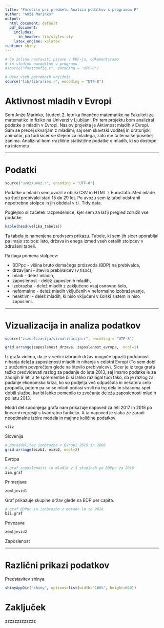 ```yaml
---
title: "Poročilo pri predmetu Analiza podatkov s programom R"
author: "Anže Marinko"
output:
  html_document: default
  pdf_document:
    includes:
      in_header: lib/styles.sty
    latex_engine: xelatex
runtime: shiny
---
```


```r
# Če želimo nastaviti pisave v PDF-ju, odkomentiramo
# in sledimo navodilom v programu.
#source("fontconfig.r", encoding = "UTF-8")

# Uvoz vseh potrebnih knjižnic
source("lib/libraries.r", encoding = "UTF-8")
```

# Aktivnost mladih v Evropi

Sem Anže Marinko, študent 2. letnika finančne matematike na Fakulteti za matematiko in fiziko na Univerzi v Ljubljani. Pri tem projektu bom analiziral podatke o mladih v Evropi. Naslov projekta je Aktivnost mladih v Evropi. Sam se precej ukvarjam z mladimi, saj sem skavtski voditelj in oratorijski animator, pa tudi sicer se štejem za mladega, zato me ta tema še posebej zanima. Analiziral bom rrazlične statistične podatke o mladih, ki so dostopni na internetu.

***

# Podatki

```r
source("uvoz/uvoz.r", encoding = "UTF-8")
```

Podatke o mladih sem uvozil v obliki CSV in HTML z Eurostata. Med mlade so šteti prebivalci stari 15 do 29 let. Po uvozu sem iz tabel odstranil nepotrebne stolpce in jih obdelal v t.i. Tidy data.

Poglejmo si začetek razpredelnice, kjer sem za lažji pregled združil vse podatke.

```r
kable(head(velika_tabela))
```

Ta tabela je namenjena predvsem prikazu. Tabele, ki sem jih sicer uporabljal pa imajo stolpce: leto, država in enega izmed vseh ostalih stolpcev v združeni tabeli.

Razlaga pomena stolpcev:

* BDPpc - višina bruto domačega proizvoda (BDP) na prebivalca,
* drzavljani - število prebivalcev (v tisoč),
* mladi - delež mladih,
* zaposlenost - delež zaposlenih mladih,
* izobrazba - delež mladih z zaključeno vsaj osnovno šolo,
* neformalno - delež mladih vključenih v neformalno izobraževanje,
* neaktivni - delež mladih, ki niso vključeni v šolski sistem in niso zaposleni.

***

# Vizualizacija in analiza podatkov

```r
source("vizualizacija/vizualizacija.r", encoding = "UTF-8")
```


```r
grid.arrange(zaposlenost_drzave, zaposlenost_evropa,  ncol=1)
```

Iz grafa vidimo, da je v večini izbranih držav mogoče opaziti podobnost nihanja deleža zaposlenosti mladih in nihanja v celotni Evropi (To sem dobil z uteženim povprečjem glede na število prebivalcev). Sicer je iz tega grafa težko predvidevati razlog za padanje do leta 2013, saj imamo podatke le za zadnjih 9 let, a te spremembe bi si lahko razlagal tudi tako, da je razlog za padanje ekonomska kriza, ko so podjetja več odpuščala in nekatera celo propadla, potem pa so se mladi počasi vrnili na trg dela in sčasoma spet dobili službe, kar bi lahko pomenilo to zvečanje deleža zaposlenosti mladih po letu 2013.

Modri del spodnjega grafa nam prikazuje napoved za leti 2017 in 2018 po linearni regresiji s kvadratno funkcijo. A ta napoved je slaba že zaradi neoptimalne izbire modela in majhne količine podatkov.

```r
sliz
```

Slovenija

```r
# porazdelitev izobrazbe v Evropi 2016 in 2008
grid.arrange(eizb1, eizb2, ncol=2)
```

Evropa

```r
# graf zaposlenosti in mladih v 3 skupinah po BDPpc za 2016
zim.graf
```

Primerjava


```r
zemljevid1
```

Graf \ref{fig:zemljevid1} prikazuje skupine držav glede na BDP per capita.

```r
# graf BDPpc in izobrazbe z metodo lm za 2016
bii.graf
```

Povezava

```r
zemljevid2
```

Zaposlenost

***
# Različni prikazi podatkov

Predstavitev shinya

```r
shinyAppDir("shiny", options=list(width="100%", height=600))
```

# Zaključek

zzzzzzzzzzzzz


